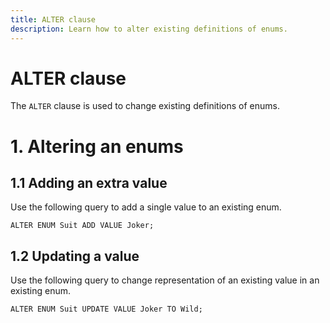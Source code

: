 ```yaml
---
title: ALTER clause
description: Learn how to alter existing definitions of enums.
---
```



# ALTER clause

The `ALTER` clause is used to change existing definitions of enums.

# 1. Altering an enums

## 1.1 Adding an extra value

Use the following query to add a single value to an existing enum.

```cypher
ALTER ENUM Suit ADD VALUE Joker;
```

## 1.2 Updating a value

Use the following query to change representation of an existing value in an existing enum.

```cypher
ALTER ENUM Suit UPDATE VALUE Joker TO Wild;
```